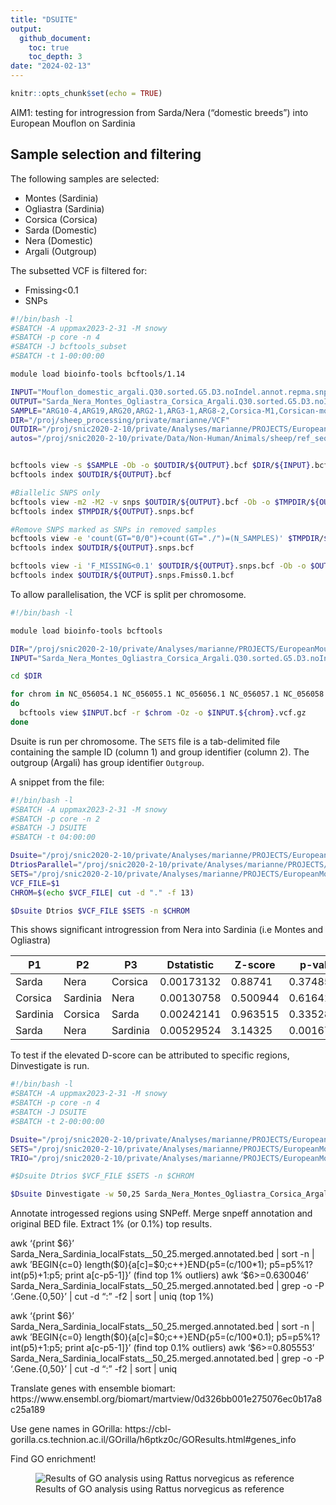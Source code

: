 ```yaml
---
title: "DSUITE"
output: 
  github_document:
    toc: true
    toc_depth: 3
date: "2024-02-13"
---
```


```r
knitr::opts_chunk$set(echo = TRUE)
```

AIM1: testing for introgression from Sarda/Nera ("domestic breeds") into European Mouflon on Sardinia

## Sample selection and filtering

The following samples are selected:

* Montes (Sardinia)
* Ogliastra (Sardinia)
* Corsica (Corsica)
* Sarda (Domestic)
* Nera (Domestic)
* Argali (Outgroup)

The subsetted VCF is filtered for:

* Fmissing<0.1
* SNPs

```bash
#!/bin/bash -l
#SBATCH -A uppmax2023-2-31 -M snowy
#SBATCH -p core -n 4
#SBATCH -J bcftools_subset
#SBATCH -t 1-00:00:00

module load bioinfo-tools bcftools/1.14

INPUT="Mouflon_domestic_argali.Q30.sorted.G5.D3.noIndel.annot.repma.snps.autos"
OUTPUT="Sarda_Nera_Montes_Ogliastra_Corsica_Argali.Q30.sorted.G5.D3.noIndel.annot.repma.autos"
SAMPLE="ARG10-4,ARG19,ARG20,ARG2-1,ARG3-1,ARG8-2,Corsica-M1,Corsican-mouflon-N00,Corsican-Mouflon-N43,Corsican-mouflon-N47,Corsican-mouflon-N76,Corsican-mouflon-N77,Corsican-mouflon-N83,Corsican-mouflon-N85,Corsican-mouflon-N90,Corsican-mouflon-N96,Corsican-mouflon-N97,Montes-1,Montes-2,Montes-3,Montes-4,Montes-5,Montes-6,Ogliastra-11,Ogliastra-12,Ogliastra-13,Ogliastra-14,Ogliastra-15,Ogliastra-18,Ogliastra-19,Ogliastra-1,Ogliastra-3,Ogliastra-4,Ogliastra-6,Ogliastra-9,Ogliastra-17,NeraSheep-183-F,NeraSheep-227-D,NeraSheep-227-F,NeraSheep-435-F,NeraSheep-450-F,NeraSheep-450-SO,NeraSheep-ISEDDU-SO,NeraSheep-P252,NeraSheep-P435,SardaSheep-1,SardaSheep-2,SardaSheep-3,SardaSheep-4,SardaSheep-5,SardaSheep-6"
DIR="/proj/sheep_processing/private/marianne/VCF"
OUTDIR="/proj/snic2020-2-10/private/Analyses/marianne/PROJECTS/EuropeanMouflon/DSUITE"
autos="/proj/snic2020-2-10/private/Data/Non-Human/Animals/sheep/ref_seqs/ARS-UI_Ramb_v2.0/RepeatMasker/GCF_016772045.1_ARS-UI_Ramb_v2.0_genomic.autos.bed"


bcftools view -s $SAMPLE -Ob -o $OUTDIR/${OUTPUT}.bcf $DIR/${INPUT}.bcf
bcftools index $OUTDIR/${OUTPUT}.bcf

#Biallelic SNPS only
bcftools view -m2 -M2 -v snps $OUTDIR/${OUTPUT}.bcf -Ob -o $TMPDIR/${OUTPUT}.snps.bcf
bcftools index $TMPDIR/${OUTPUT}.snps.bcf

#Remove SNPS marked as SNPs in removed samples
bcftools view -e 'count(GT="0/0")+count(GT="./")=(N_SAMPLES)' $TMPDIR/${OUTPUT}.snps.bcf -Ob -o $OUTDIR/${OUTPUT}.snps.bcf
bcftools index $OUTDIR/${OUTPUT}.snps.bcf

bcftools view -i 'F_MISSING<0.1' $OUTDIR/${OUTPUT}.snps.bcf -Ob -o $OUTDIR/${OUTPUT}.snps.Fmiss0.1.bcf
bcftools index $OUTDIR/${OUTPUT}.snps.Fmiss0.1.bcf
```

To allow parallelisation, the VCF is split per chromosome.

```bash
#!/bin/bash -l

module load bioinfo-tools bcftools

DIR="/proj/snic2020-2-10/private/Analyses/marianne/PROJECTS/EuropeanMouflon/DSUITE/"
INPUT="Sarda_Nera_Montes_Ogliastra_Corsica_Argali.Q30.sorted.G5.D3.noIndel.annot.repma.autos.snps.Fmiss0.1"

cd $DIR

for chrom in NC_056054.1 NC_056055.1 NC_056056.1 NC_056057.1 NC_056058.1 NC_056059.1 NC_056060.1 NC_056061.1 NC_056062.1 NC_056063.1 NC_056064.1 NC_056065.1 NC_056066.1 NC_056067.1 NC_056068.1 NC_056069.1 NC_056070.1 NC_056071.1 NC_056072.1 NC_056073.1 NC_056074.1 NC_056075.1 NC_056076.1 NC_056077.1 NC_056078.1 NC_056079.1
do
  bcftools view $INPUT.bcf -r $chrom -Oz -o $INPUT.${chrom}.vcf.gz
done
```

Dsuite is run per chromosome. The `SETS` file is a tab-delimited file containing the sample ID (column 1) and group identifier (column 2). The outgroup (Argali) has group identifier `Outgroup`.

A snippet from the file:



```bash
#!/bin/bash -l
#SBATCH -A uppmax2023-2-31 -M snowy
#SBATCH -p core -n 2
#SBATCH -J DSUITE
#SBATCH -t 04:00:00

Dsuite="/proj/snic2020-2-10/private/Analyses/marianne/PROJECTS/EuropeanMouflon/DSUITE/Dsuite/Build/Dsuite"
DtriosParallel="/proj/snic2020-2-10/private/Analyses/marianne/PROJECTS/EuropeanMouflon/DSUITE/Dsuite/utils/DtriosParallel"
SETS="/proj/snic2020-2-10/private/Analyses/marianne/PROJECTS/EuropeanMouflon/DSUITE/Domestic_Corsica_Sardinia.txt"
VCF_FILE=$1
CHROM=$(echo $VCF_FILE| cut -d "." -f 13)

$Dsuite Dtrios $VCF_FILE $SETS -n $CHROM

```

This shows significant introgression from Nera into Sardinia (i.e Montes and Ogliastra)


| P1       | P2       | P3       | Dstatistic  | Z-score | p-value  | f4-ratio  | BBAA     | ABBA  | BABA   |
|----------|----------|----------|-------------|---------|----------|-----------|----------|-------|--------|
| Sarda    | Nera     | Corsica  | 0.00173132  | 0.88741 | 0.374858 | 0.00243288| 1101680.00| 875470| 872444 |
| Corsica  | Sardinia | Nera     | 0.00130758  | 0.500944| 0.61641  | 0.00375348| 1171860.00| 836414| 834229 |
| Sardinia | Corsica  | Sarda    | 0.00242141  | 0.963515| 0.335289 | 0.00752534| 1177200.00| 836536| 832494 |
| Sarda    | Nera     | Sardinia | 0.00529524  | 3.14325 | 0.00167082| 0.0121647 | 1102290.00| 878270| 869017 |


To test if the elevated D-score can be attributed to specific regions, Dinvestigate is run.


```bash
#!/bin/bash -l
#SBATCH -A uppmax2023-2-31 -M snowy
#SBATCH -p core -n 4
#SBATCH -J DSUITE
#SBATCH -t 2-00:00:00

Dsuite="/proj/snic2020-2-10/private/Analyses/marianne/PROJECTS/EuropeanMouflon/DSUITE/Dsuite/Build/Dsuite"
SETS="/proj/snic2020-2-10/private/Analyses/marianne/PROJECTS/EuropeanMouflon/DSUITE/METADATA.txt"
TRIO="/proj/snic2020-2-10/private/Analyses/marianne/PROJECTS/EuropeanMouflon/DSUITE/METADATA_test_trios.txt"

#$Dsuite Dtrios $VCF_FILE $SETS -n $CHROM

$Dsuite Dinvestigate -w 50,25 Sarda_Nera_Montes_Ogliastra_Corsica_Argali.Q30.sorted.G5.D3.noIndel.annot.repma.autos.snps.Fmiss0.1.vcf.gz $SETS $TRIO
```

Annotate introgessed regions using SNPeff.
Merge snpeff annotation and original BED file.
Extract 1% (or 0.1%) top results.

awk '{print $6}' Sarda_Nera_Sardinia_localFstats__50_25.merged.annotated.bed | sort -n | awk 'BEGIN{c=0} length($0){a[c]=$0;c++}END{p5=(c/100*1); p5=p5%1?int(p5)+1:p5; print a[c-p5-1]}' (find top 1% outliers)
awk '$6>=0.630046' Sarda_Nera_Sardinia_localFstats__50_25.merged.annotated.bed | grep -o -P '.Gene.{0,50}' | cut -d ":" -f2 | sort | uniq (top 1%)

awk '{print $6}' Sarda_Nera_Sardinia_localFstats__50_25.merged.annotated.bed | sort -n | awk 'BEGIN{c=0} length($0){a[c]=$0;c++}END{p5=(c/100*0.1); p5=p5%1?int(p5)+1:p5; print a[c-p5-1]}' (find top 0.1% outliers)
awk '$6>=0.805553' Sarda_Nera_Sardinia_localFstats__50_25.merged.annotated.bed | grep -o -P '.Gene.{0,50}' | cut -d ":" -f2 | sort | uniq

Translate genes with ensemble biomart:
https://www.ensembl.org/biomart/martview/0d326bb001e275076ec0b17a8c25a189

Use gene names in GOrilla:
https://cbl-gorilla.cs.technion.ac.il/GOrilla/h6ptkz0c/GOResults.html#genes_info

Find GO enrichment!

![Results of GO analysis using Rattus norvegicus as reference](../Results/240214_GOrilla.png)

